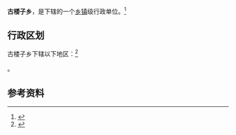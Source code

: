 {{中国乡级行政区|21/06/24/206/000}}

'''古楼子乡'''，是{{PRC admin/fullname|21/06/24/206/000|3}}下辖的一个[[乡镇|乡镇]]级行政单位。<ref>{{PRC admin/ref sgc|{{PRC admin/parent|21/06/24/206/000}}}}</ref>

== 行政区划 ==

古楼子乡下辖以下地区：<ref>{{PRC admin/ref sgc|21/06/24/206/000}}</ref>

{{PRC admin/children|21/06/24/206/000}}。

== 参考资料 ==

{{reflist}}

{{行政区划小作品}}
{{PRC admin/navcat|21/06/24/206/000}}